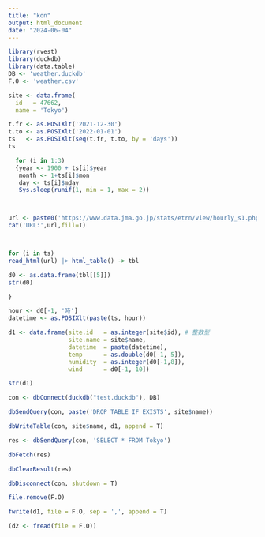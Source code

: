---
title: "kon"
output: html_document
date: "2024-06-04"
---

```{r}
library(rvest)
library(duckdb)
library(data.table)
DB <- 'weather.duckdb'
F.O <- 'weather.csv'

site <- data.frame(
  id   = 47662,   
  name = 'Tokyo')

t.fr <- as.POSIXlt('2021-12-30')
t.to <- as.POSIXlt('2022-01-01')
ts   <- as.POSIXlt(seq(t.fr, t.to, by = 'days'))
ts

  for (i in 1:3)
  {year <- 1900 + ts[i]$year
   month <- 1+ts[i]$mon
   day <- ts[i]$mday
   Sys.sleep(runif(1, min = 1, max = 2))



url <- paste0('https://www.data.jma.go.jp/stats/etrn/view/hourly_s1.php?prec_no=44&block_no=',site$id,'&year=',year,'&month=',month,'&day=',day,'&view=')
cat('URL:',url,fill=T)



for (i in ts)
read_html(url) |> html_table() -> tbl

d0 <- as.data.frame(tbl[[5]])
str(d0)

}

hour <- d0[-1, '時']
datetime <- as.POSIXlt(paste(ts, hour))

d1 <- data.frame(site.id   = as.integer(site$id), # 整数型
                 site.name = site$name,
                 datetime  = paste(datetime),
                 temp      = as.double(d0[-1, 5]),
                 humidity  = as.integer(d0[-1,8]),
                 wind      = d0[-1, 10])

str(d1)

con <- dbConnect(duckdb("test.duckdb"), DB)

dbSendQuery(con, paste('DROP TABLE IF EXISTS', site$name))

dbWriteTable(con, site$name, d1, append = T)

res <- dbSendQuery(con, 'SELECT * FROM Tokyo')

dbFetch(res)

dbClearResult(res)

dbDisconnect(con, shutdown = T)

file.remove(F.O)

fwrite(d1, file = F.O, sep = ',', append = T)

(d2 <- fread(file = F.O))

```